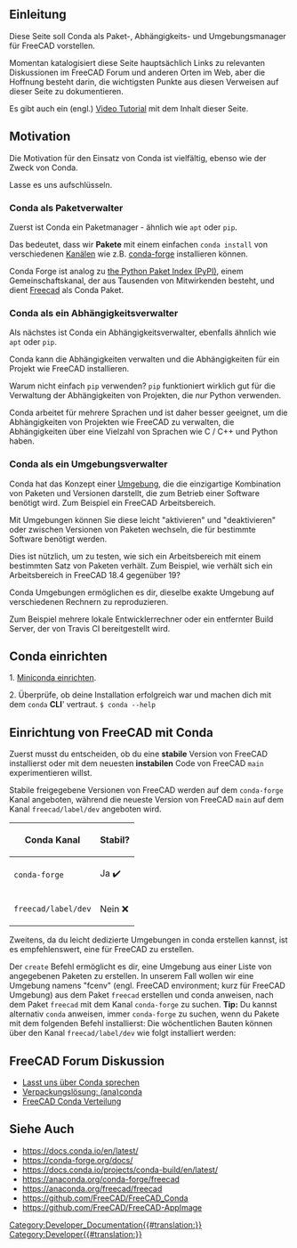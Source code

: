 <languages/>

<span id="Introduction"></span>
==Einleitung==

{{TOCright}}

Diese Seite soll Conda als Paket-, Abhängigkeits- und Umgebungsmanager für FreeCAD vorstellen.

Momentan katalogisiert diese Seite hauptsächlich Links zu relevanten Diskussionen im FreeCAD Forum und anderen Orten im Web, aber die Hoffnung besteht darin, die wichtigsten Punkte aus diesen Verweisen auf dieser Seite zu dokumentieren.

Es gibt auch ein (engl.) [https://www.youtube.com/watch?v=sCs8xlrw2nM Video Tutorial] mit dem Inhalt dieser Seite.

==Motivation==

Die Motivation für den Einsatz von Conda ist vielfältig, ebenso wie der Zweck von Conda.

Lasse es uns aufschlüsseln.

<span id="Conda_as_a_Package_Manager"></span>
===Conda als Paketverwalter===

Zuerst ist Conda ein Paketmanager - ähnlich wie <code>apt</code> oder <code>pip</code>.

Das bedeutet, dass wir '''Pakete''' mit einem einfachen <code>conda install</code> von verschiedenen [https://docs.conda.io/projects/conda/en/latest/user-guide/concepts/channels.html#what-is-a-conda-channel Kanälen] wie z.B. [https://conda-forge.org/ conda-forge] installieren können.

Conda Forge ist analog zu [https://pypi.org/ the Python Paket Index (PyPI)], einem Gemeinschaftskanal, der aus Tausenden von Mitwirkenden besteht, und dient [https://anaconda.org/conda-forge/freecad Freecad] als Conda Paket.

<span id="Conda_as_a_Dependency_Manager"></span>
===Conda als ein Abhängigkeitsverwalter===

Als nächstes ist Conda ein Abhängigkeitsverwalter, ebenfalls ähnlich wie <code>apt</code> oder <code>pip</code>.

Conda kann die Abhängigkeiten verwalten und die Abhängigkeiten für ein Projekt wie FreeCAD installieren.

Warum nicht einfach <code>pip</code> verwenden? <code>pip</code> funktioniert wirklich gut für die Verwaltung der Abhängigkeiten von Projekten, die ''nur'' Python verwenden.

Conda arbeitet für mehrere Sprachen und ist daher besser geeignet, um die Abhängigkeiten von Projekten wie FreeCAD zu verwalten, die Abhängigkeiten über eine Vielzahl von Sprachen wie C / C++ und Python haben.

<span id="Conda_as_a_Environment_Manager"></span>
===Conda als ein Umgebungsverwalter===

Conda hat das Konzept einer [https://docs.conda.io/projects/conda/en/latest/user-guide/concepts/environments.html Umgebung], die die einzigartige Kombination von Paketen und Versionen darstellt, die zum Betrieb einer Software benötigt wird. Zum Beispiel ein FreeCAD Arbeitsbereich.

Mit Umgebungen können Sie diese leicht "aktivieren" und "deaktivieren" oder zwischen Versionen von Paketen wechseln, die für bestimmte Software benötigt werden.

Dies ist nützlich, um zu testen, wie sich ein Arbeitsbereich mit einem bestimmten Satz von Paketen verhält. Zum Beispiel, wie verhält sich ein Arbeitsbereich in FreeCAD 18.4 gegenüber 19?

Conda Umgebungen ermöglichen es dir, dieselbe exakte Umgebung auf verschiedenen Rechnern zu reproduzieren.

Zum Beispiel mehrere lokale Entwicklerrechner oder ein entfernter Build Server, der von Travis CI bereitgestellt wird.

<span id="Installing_Conda"></span>
==Conda einrichten==

1. [https://docs.conda.io/en/latest/miniconda.html  Miniconda einrichten].

2. Überprüfe, ob deine Installation erfolgreich war und machen dich mit dem <code>conda</code> '''CLI'''' vertraut.
<code>
$ conda --help
</code>
<span id="Installing_FreeCAD_Using_Conda"></span>
==Einrichtung von FreeCAD mit Conda==

Zuerst musst du entscheiden, ob du eine '''stabile''' Version von FreeCAD installierst oder mit dem neuesten '''instabilen''' Code von FreeCAD <code>main</code> experimentieren willst.

Stabile freigegebene Versionen von FreeCAD werden auf dem <code>conda-forge</code> Kanal angeboten, während die neueste Version von FreeCAD <code>main</code> auf dem Kanal <code>freecad/label/dev</code> angeboten wird.

{| class="wikitable"
|-
! Conda Kanal !! Stabil?
|-
| <code>conda-forge</code> || Ja ✔️
|-
| <code>freecad/label/dev</code> || Nein ❌
|}

Zweitens, da du leicht dedizierte Umgebungen in conda erstellen kannst, ist es empfehlenswert, eine für FreeCAD zu erstellen.

Der <code>create</code> Befehl ermöglicht es dir, eine Umgebung aus einer Liste von angegebenen Paketen zu erstellen. In unserem Fall wollen wir eine Umgebung namens "fcenv" (engl. FreeCAD environment; kurz für FreeCAD Umgebung) aus dem Paket <code>freecad</code> erstellen und conda anweisen, nach dem Paket <code>freecad</code> mit dem Kanal <code>conda-forge</code> zu suchen.
{{Code|code=
conda create --name fcenv --channel conda-forge freecad
}}
'''Tip:''' Du kannst alternativ <code>conda</code> anweisen, immer <code>conda-forge</code> zu suchen, wenn du Pakete mit dem folgenden Befehl installierst:
{{Code|code=
conda config --add channels conda-forge
}}
Die wöchentlichen Bauten können über den Kanal <code>freecad/label/dev</code> wie folgt installiert werden:
{{Code|code=
conda create --name fcenv-dev --channel freecad/label/dev freecad
}}

<span id="FreeCAD_Forum_Discussion"></span>
==FreeCAD Forum Diskussion==

* [https://forum.freecad.org/viewtopic.php?t=39656 Lasst uns über Conda sprechen]
* [https://forum.freecad.org/viewtopic.php?f=10&t=15197 Verpackungslösung: (ana)conda]
* [https://forum.freecad.org/viewtopic.php?f=8&t=45582 FreeCAD Conda Verteilung]

<span id="See_Also"></span>
==Siehe Auch==

* https://docs.conda.io/en/latest/
* https://conda-forge.org/docs/
* https://docs.conda.io/projects/conda-build/en/latest/
* https://anaconda.org/conda-forge/freecad
* https://anaconda.org/freecad/freecad
* https://github.com/FreeCAD/FreeCAD_Conda
* https://github.com/FreeCAD/FreeCAD-AppImage

[[Category:Developer_Documentation{{#translation:}}]]
[[Category:Developer{{#translation:}}]]